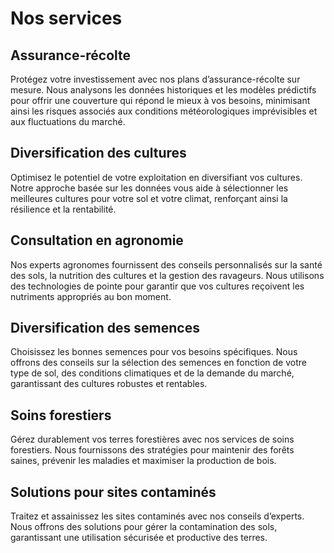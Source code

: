 # Nos services

## Assurance-récolte
Protégez votre investissement avec nos plans d'assurance-récolte sur mesure. Nous analysons les données historiques et les modèles prédictifs pour offrir une couverture qui répond le mieux à vos besoins, minimisant ainsi les risques associés aux conditions météorologiques imprévisibles et aux fluctuations du marché.

## Diversification des cultures
Optimisez le potentiel de votre exploitation en diversifiant vos cultures. Notre approche basée sur les données vous aide à sélectionner les meilleures cultures pour votre sol et votre climat, renforçant ainsi la résilience et la rentabilité.

## Consultation en agronomie
Nos experts agronomes fournissent des conseils personnalisés sur la santé des sols, la nutrition des cultures et la gestion des ravageurs. Nous utilisons des technologies de pointe pour garantir que vos cultures reçoivent les nutriments appropriés au bon moment.

## Diversification des semences
Choisissez les bonnes semences pour vos besoins spécifiques. Nous offrons des conseils sur la sélection des semences en fonction de votre type de sol, des conditions climatiques et de la demande du marché, garantissant des cultures robustes et rentables.

## Soins forestiers
Gérez durablement vos terres forestières avec nos services de soins forestiers. Nous fournissons des stratégies pour maintenir des forêts saines, prévenir les maladies et maximiser la production de bois.

## Solutions pour sites contaminés
Traitez et assainissez les sites contaminés avec nos conseils d'experts. Nous offrons des solutions pour gérer la contamination des sols, garantissant une utilisation sécurisée et productive des terres.